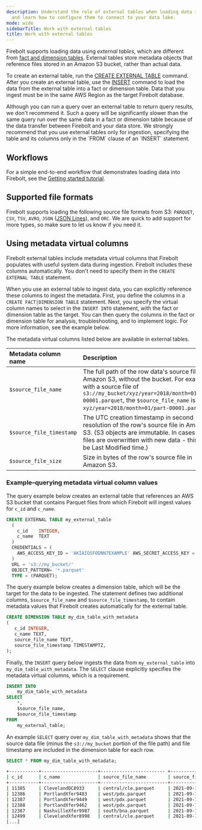 ```yaml
---
description: Understand the role of external tables when loading data into Firebolt,
  and learn how to configure them to connect to your data lake.
mode: wide
sidebarTitle: Work with external tables
title: Work with external tables
---
```



Firebolt supports loading data using *external tables*, which are different from [fact and dimension tables](/Overview/indexes/using-indexes#firebolt-managed-tables). External tables store metadata objects that reference files stored in an Amazon S3 bucket, rather than actual data.

To create an external table, run the [CREATE EXTERNAL TABLE](/sql_reference/commands/data-definition/create-external-table) command. After you create an external table, use the [INSERT](/sql_reference/commands/data-management/insert) command to load the data from the external table into a fact or dimension table. Data that you ingest must be in the same AWS Region as the target Firebolt database.

<Warning>
Although you can run a query over an external table to return query results, we don't recommend it. Such a query will be significantly slower than the same query run over the same data in a fact or dimension table because of the data transfer between Firebolt and your data store. We strongly recommend that you use external tables only for ingestion, specifying the table and its columns only in the `FROM` clause of an `INSERT` statement.
</Warning>

## Workflows

For a simple end-to-end workflow that demonstrates loading data into Firebolt, see the [Getting started tutorial](/getting-started).  



## Supported file formats

Firebolt supports loading the following source file formats from S3: `PARQUET`, `CSV`, `TSV`, `AVRO`, `JSON` ([JSON Lines](https://jsonlines.org/)), and `ORC`. We are quick to add support for more types, so make sure to let us know if you need it.

## Using metadata virtual columns

Firebolt external tables include metadata virtual columns that Firebolt populates with useful system data during ingestion. Firebolt includes these columns automatically. You don't need to specify them in the `CREATE EXTERNAL TABLE` statement.

When you use an external table to ingest data, you can explicitly reference these columns to ingest the metadata. First, you define the columns in a `CREATE FACT|DIMENSION TABLE` statement. Next, you specify the virtual column names to select in the `INSERT INTO` statement, with the fact or dimension table as the target. You can then query the columns in the fact or dimension table for analysis, troubleshooting, and to implement logic. For more information, see the example below.

The metadata virtual columns listed below are available in external tables.

| Metadata column name     | Description                                                                                                                                                                                                                                          | Data type   |
|:-------------------------|:-----------------------------------------------------------------------------------------------------------------------------------------------------------------------------------------------------------------------------------------------------|:------------|
| `$source_file_name`      | The full path of the row data's source file in Amazon S3, without the bucket. For example, with a source file of `s3://my_bucket/xyz/year=2018/month=01/part-00001.parquet`, the `$source_file_name` is `xyz/year=2018/month=01/part-00001.parquet`. | TEXT        |
| `$source_file_timestamp` | The UTC creation timestamp in second resolution of the row's source file in Amazon S3. (S3 objects are immutable. In cases where files are overwritten with new data - this will be Last Modified time.)                                             | TIMESTAMPTZ |
| `$source_file_size`      | Size in bytes of the row's source file in Amazon S3.                                                                                                                                                                                                 | BIGINT      |

### Example&ndash;querying metadata virtual column values

The query example below creates an external table that references an AWS S3 bucket that contains Parquet files from which Firebolt will ingest values for `c_id` and `c_name`.

```sql
CREATE EXTERNAL TABLE my_external_table
  (
    c_id    INTEGER,
    c_name  TEXT
  )
  CREDENTIALS = ( 
    AWS_ACCESS_KEY_ID = 'AKIAIOSFODNN7EXAMPLE' AWS_SECRET_ACCESS_KEY = 'wJalrXUtnFEMI/K7MDENG/bPxRfiCYEXAMPLEKEY'
  )
  URL = 's3://my_bucket/'
  OBJECT_PATTERN= '*.parquet'
  TYPE = (PARQUET);
```

The query example below creates a dimension table, which will be the target for the data to be ingested. The 
statement defines two additional columns, `$source_file_name` and `$source_file_timestamp`, to contain metadata values that Firebolt creates automatically for the external table.

```sql
CREATE DIMENSION TABLE my_dim_table_with_metadata
(
   c_id INTEGER,
   c_name TEXT,
   source_file_name TEXT,
   source_file_timestamp TIMESTAMPTZ,
);
```

Finally, the `INSERT` query below ingests the data from `my_external_table` into `my_dim_table_with_metadata`. The `SELECT` clause explicitly specifies the metadata virtual columns, which is a requirement.

```sql
INSERT INTO
    my_dim_table_with_metadata
SELECT
    *,
    $source_file_name,
    $source_file_timestamp
FROM
    my_external_table;
```

An example `SELECT` query over `my_dim_table_with_metadata` shows that the source data file (minus the `s3://my_bucket` portion of the file path) and file timestamp are included in the dimension table for each row.

```sql
SELECT * FROM my_dim_table_with_metadata;
```

```bash
+-----------+---------------------+------------------------ +------------------------+
| c_id      | c_name              | source_file_name        | source_file_timestamp  |
+-----------+---------------------+-------------------------+------------------------+
| 11385     | ClevelandDC8933     | central/cle.parquet     | 2021-09-10 10:32:03+00 |
| 12386     | PortlandXfer9483    | west/pdx.parquet        | 2021-09-10 10:32:04+00 |
| 12387     | PortlandXfer9449    | west/pdx.parquet        | 2021-09-10 10:32:04+00 |
| 12388     | PortlandXfer9462    | west/pdx.parquet        | 2021-09-10 10:32:04+00 |
| 12387     | NashvilleXfer9987   | south/bna.parquet       | 2021-09-10 10:33:01+00 |
| 12499     | ClevelandXfer8998   | central/cle.parquet     | 2021-09-10 10:32:03+00 |
[...]
```

